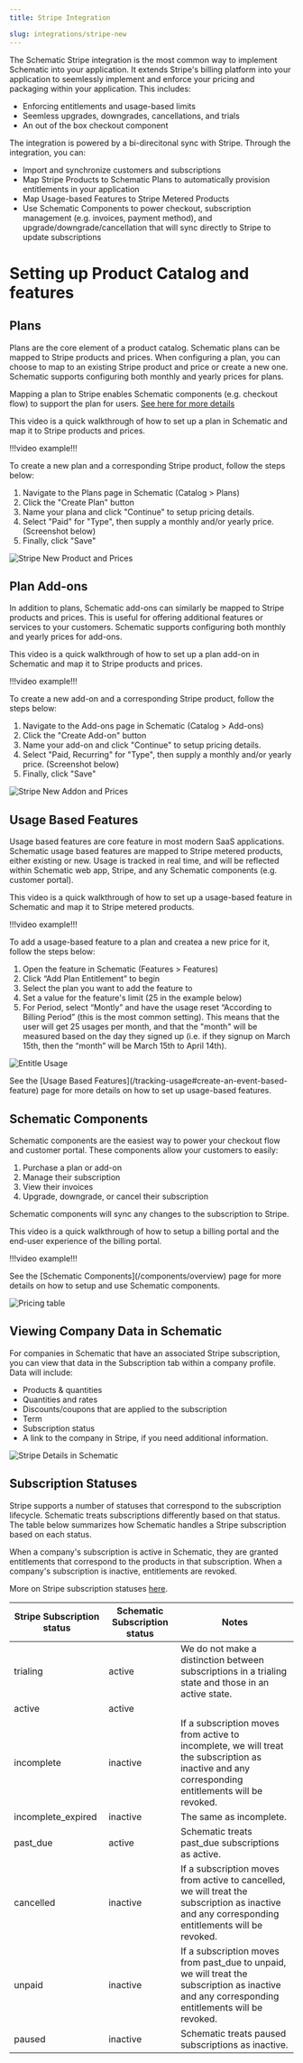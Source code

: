 ```yaml
---
title: Stripe Integration

slug: integrations/stripe-new
---
```


The Schematic Stripe integration is the most common way to implement Schematic into your application. It extends Stripe's billing platform into your application to seemlessly implement and enforce your pricing and packaging within your application. This includes: 

- Enforcing entitlements and usage-based limits
- Seemless upgrades, downgrades, cancellations, and trials
- An out of the box checkout component

The integration is powered by a bi-direcitonal sync with Stripe. Through the integration, you can:

- Import and synchronize customers and subscriptions 
- Map Stripe Products to Schematic Plans to automatically provision entitlements in your application
- Map Usage-based Features to Stripe Metered Products
- Use Schematic Components to power checkout, subscription management (e.g. invoices, payment method), and upgrade/downgrade/cancellation that will sync directly to Stripe to update subscriptions

# Setting up Product Catalog and features

## Plans

Plans are the core element of a product catalog. Schematic plans can be mapped to Stripe products and prices. When configuring a plan, you can choose to map to an existing Stripe product and price or create a new one. Schematic supports configuring both monthly and yearly prices for plans.

Mapping a plan to Stripe enables Schematic components (e.g. checkout flow) to support the plan for users. [See here for more details](#schematic-components)

This video is a quick walkthrough of how to set up a plan in Schematic and map it to Stripe products and prices.

!!!video example!!!

To create a new plan and a corresponding Stripe product, follow the steps below:
1. Navigate to the Plans page in Schematic (Catalog > Plans)
2. Click the "Create Plan" button
3. Name your plana and click "Continue" to setup pricing details.
4. Select "Paid" for "Type", then supply a monthly and/or yearly price. (Screenshot below)
5. Finally, click "Save"

![Stripe New Product and Prices](../../assets/images/stripe/stripe-new-product-prices.png)

## Plan Add-ons

In addition to plans, Schematic add-ons can similarly be mapped to Stripe products and prices. This is useful for offering additional features or services to your customers. Schematic supports configuring both monthly and yearly prices for add-ons.

This video is a quick walkthrough of how to set up a plan add-on in Schematic and map it to Stripe products and prices.

!!!video example!!!

To create a new add-on and a corresponding Stripe product, follow the steps below:
1. Navigate to the Add-ons page in Schematic (Catalog > Add-ons)
2. Click the "Create Add-on" button
3. Name your add-on and click "Continue" to setup pricing details.
4. Select "Paid, Recurring" for "Type", then supply a monthly and/or yearly price. (Screenshot below)
5. Finally, click "Save"

![Stripe New Addon and Prices](../../assets/images/stripe/stripe-new-addon.png)

## Usage Based Features

Usage based features are core feature in most modern SaaS applications. Schematic usage based features are mapped to Stripe metered products, either existing or new. Usage is tracked in real time, and will be reflected within Schematic web app, Stripe, and any Schematic components (e.g. customer portal). 

This video is a quick walkthrough of how to set up a usage-based feature in Schematic and map it to Stripe metered products.

!!!video example!!!

To add a usage-based feature to a plan and createa a new price for it, follow the steps below:
1. Open the feature in Schematic (Features > Features)
2. Click “Add Plan Entitlement” to begin
3. Select the plan you want to add the feature to
4. Set a value for the feature's limit (25 in the example below)
5. For Period, select “Montly” and have the usage reset “According to Billing Period” (this is the most common setting). This means that the user will get 25 usages per month, and that the "month" will be measured based on the day they signed up (i.e. if they signup on March 15th, then the “month” will be March 15th to April 14th).

![Entitle Usage](../../assets/images/quickstart/quickstart-tracking-usage-4.png)

<Info>
See the [Usage Based Features](/tracking-usage#create-an-event-based-feature) page for more details on how to set up usage-based features.
</Info>

## Schematic Components

Schematic components are the easiest way to power your checkout flow and customer portal. These components allow your customers to easily:

1. Purchase a plan or add-on
2. Manage their subscription
3. View their invoices
5. Upgrade, downgrade, or cancel their subscription

Schematic components will sync any changes to the subscription to Stripe.

This video is a quick walkthrough of how to setup a billing portal and the end-user experience of the billing portal.

!!!video example!!!

<Info>
See the [Schematic Components](/components/overview) page for more details on how to setup and use Schematic components.
</Info>

![Pricing table](../../assets/images/components/components-pricing-table.png)

## Viewing Company Data in Schematic

For companies in Schematic that have an associated Stripe subscription, you can view that data in the Subscription tab within a company profile. Data will include:

- Products & quantities
- Quantities and rates
- Discounts/coupons that are applied to the subscription
- Term
- Subscription status
- A link to the company in Stripe, if you need additional information.


![Stripe Details in Schematic](../../assets/images/stripe/stripe-subscription-view-2.png)

## Subscription Statuses

Stripe supports a number of statuses that correspond to the subscription lifecycle. Schematic treats subscriptions differently based on that status. The table below summarizes how Schematic handles a Stripe subscription based on each status.

When a company's subscription is active in Schematic, they are granted entitlements that correspond to the products in that subscription. When a company's subscription is inactive, entitlements are revoked.

More on Stripe subscription statuses [here](https://docs.stripe.com/billing/subscriptions/overview#subscription-statuses).

| **Stripe Subscription status** | **Schematic Subscription status** | **Notes** |
| --- | --- | --- |
| trialing | active | We do not make a distinction between subscriptions in a trialing state and those in an active state. |
| active | active |  |
| incomplete | inactive | If a subscription moves from active to incomplete, we will treat the subscription as inactive and any corresponding entitlements will be revoked. |
| incomplete_expired | inactive | The same as incomplete. |
| past_due | active | Schematic treats past_due subscriptions as active. |
| cancelled | inactive | If a subscription moves from active to cancelled, we will treat the subscription as inactive and any corresponding entitlements will be revoked. |
| unpaid | inactive | If a subscription moves from past_due to unpaid, we will treat the subscription as inactive and any corresponding entitlements will be revoked. |
| paused | inactive | Schematic treats paused subscriptions as inactive. |
